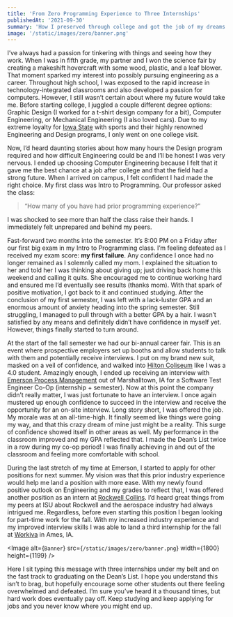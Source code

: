 ```yaml
---
title: 'From Zero Programming Experience to Three Internships'
publishedAt: '2021-09-30'
summary: 'How I preserved through college and got the job of my dreams.'
image: '/static/images/zero/banner.png'
---
```


I’ve always had a passion for tinkering with things and seeing how they work. When I was in fifth grade, my partner and I won the science fair by creating a makeshift hovercraft with some wood, plastic, and a leaf blower. That moment sparked my interest into possibly pursuing engineering as a career. Throughout high school, I was exposed to the rapid increase in technology-integrated classrooms and also developed a passion for computers. However, I still wasn’t certain about where my future would take me. Before starting college, I juggled a couple different degree options: Graphic Design (I worked for a t-shirt design company for a bit), Computer Engineering, or Mechanical Engineering (I also loved cars). Due to my extreme loyalty for [Iowa State](https://www.iastate.edu) with sports and their highly renowned Engineering and Design programs, I only went on one college visit.

Now, I’d heard daunting stories about how many hours the Design program required and how difficult Engineering could be and I’ll be honest I was very nervous. I ended up choosing Computer Engineering because I felt that it gave me the best chance at a job after college and that the field had a strong future. When I arrived on campus, I felt confident I had made the right choice. My first class was Intro to Programming. Our professor asked the class:

> “How many of you have had prior programming experience?”

I was shocked to see more than half the class raise their hands. I immediately felt unprepared and behind my peers.

Fast-forward two months into the semester. It’s 8:00 PM on a Friday after our first big exam in my Intro to Programming class. I’m feeling defeated as I received my exam score: **my first failure**. Any confidence I once had no longer remained as I solemnly called my mom. I explained the situation to her and told her I was thinking about giving up; just driving back home this weekend and calling it quits. She encouraged me to continue working hard and ensured me I’d eventually see results (thanks mom). With that spark of positive motivation, I got back to it and continued studying. After the conclusion of my first semester, I was left with a lack-luster GPA and an enormous amount of anxiety heading into the spring semester. Still struggling, I managed to pull through with a better GPA by a hair. I wasn’t satisfied by any means and definitely didn’t have confidence in myself yet. However, things finally started to turn around.

At the start of the fall semester we had our bi-annual career fair. This is an event where prospective employers set up booths and allow students to talk with them and potentially receive interviews. I put on my brand new suit, masked on a veil of confidence, and walked into [Hilton Coliseum](https://en.wikipedia.org/wiki/Hilton_Coliseum) like I was a 4.0 student. Amazingly enough, I ended up receiving an interview with [Emerson Process Management](https://www2.emersonprocess.com/en-UK/Pages/Home.aspx) out of Marshalltown, IA for a Software Test Engineer Co-Op (internship + semester). Now at this point the company didn’t really matter, I was just fortunate to have an interview. I once again mustered up enough confidence to succeed in the interview and receive the opportunity for an on-site interview. Long story short, I was offered the job. My morale was at an all-time-high. It finally seemed like things were going my way, and that this crazy dream of mine just might be a reality. This surge of confidence showed itself in other areas as well. My performance in the classroom improved and my GPA reflected that. I made the Dean’s List twice in a row during my co-op period! I was finally achieving in and out of the classroom and feeling more comfortable with school.

During the last stretch of my time at Emerson, I started to apply for other positions for next summer. My vision was that this prior industry experience would help me land a position with more ease. With my newly found positive outlook on Engineering and my grades to reflect that, I was offered another position as an intern at [Rockwell Collins](https://www.rockwellcollins.com/). I’d heard great things from my peers at ISU about Rockwell and the aerospace industry had always intrigued me. Regardless, before even starting this position I began looking for part-time work for the fall. With my increased industry experience and my improved interview skills I was able to land a third internship for the fall at [Workiva](https://www.workiva.com/) in Ames, IA.

<Image
  alt={`Banner`}
  src={`/static/images/zero/banner.png`}
  width={1800}
  height={1199}
/>

Here I sit typing this message with three internships under my belt and on the fast track to graduating on the Dean’s List. I hope you understand this isn’t to brag, but hopefully encourage some other students out there feeling overwhelmed and defeated. I’m sure you’ve heard it a thousand times, but hard work does eventually pay off. Keep studying and keep applying for jobs and you never know where you might end up.

